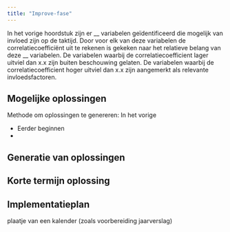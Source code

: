 ```yaml
---
title: "Improve-fase"
---
```


In het vorige hoordstuk zijn er __ variabelen geïdentificeerd die mogelijk van invloed zijn op de taktijd.
Door voor elk van deze variabelen de correlatiecoefficiënt uit te rekenen is gekeken naar het relatieve belang van deze __ variabelen.
De variabelen waarbij de correlatiecoefficient lager uitviel dan x.x zijn buiten beschouwing gelaten.
De variabelen waarbij de correlatiecoefficient hoger uitviel dan x.x zijn aangemerkt als relevante invloedsfactoren.

## Mogelijke oplossingen

Methode om oplossingen te genereren:
In het vorige 

- Eerder beginnen
- 

## Generatie van oplossingen



## Korte termijn oplossing



## Implementatieplan


plaatje van een kalender (zoals voorbereiding jaarverslag)